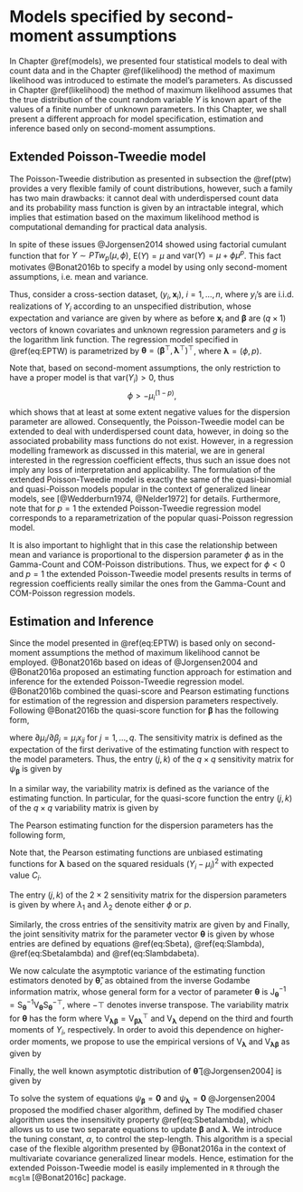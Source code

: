 # Models specified by second-moment assumptions {#SM}

In Chapter \@ref(models), we presented four statistical models to deal
with count data and in the Chapter \@ref(likelihood) the method of
maximum likelihood was introduced to estimate the model's parameters.
As discussed in Chapter \@ref(likelihood) the method of maximum likelihood assumes
that the true distribution of the count random variable $Y$ is known
apart of the values of a finite number of unknown parameters.
In this Chapter, we shall present a different approach for model
specification, estimation and inference based only on second-moment
assumptions.

## Extended Poisson-Tweedie model

The Poisson-Tweedie distribution as presented in subsection
the \@ref(ptw) provides a very flexible family of count distributions, however,
such a family has two main drawbacks: it cannot deal with underdispersed
count data and its probability mass function is given by an intractable
integral, which implies that estimation based on the maximum likelihood method
is computational demanding for practical data analysis.

In spite of these issues @Jorgensen2014 showed using factorial cumulant
function that for $Y \sim PTw_p(\mu, \phi)$, $\mathrm{E}(Y) = \mu$ and
$\mathrm{var}(Y) = \mu + \phi \mu^p$. This fact motivates @Bonat2016b
to specify a model by using only second-moment assumptions, i.e.
mean and variance.

Thus, consider a cross-section dataset,
$(y_i, \boldsymbol{x}_i)$, $i = 1, \ldots, n$, where $y_i$'s are i.i.d.
realizations of $Y_i$ according to an unspecified distribution,
whose expectation and variance are given by
\begin{align}
\mathrm{E}(Y_i) = \mu_i = g^{-1}(\boldsymbol{x}_i^{\top} \boldsymbol{\beta}) \nonumber \\
\mathrm{var}(Y_i) = C_i = \mu_i + \phi \mu_i^p,
(\#eq:EPTW)
\end{align}
where as before $\boldsymbol{x}_i$ and $\boldsymbol{\beta}$ are ($q \times 1$)
vectors of known covariates and unknown regression parameters and $g$
is the logarithm link function. The regression model specified in
\@ref(eq:EPTW) is parametrized by
$\boldsymbol{\theta} = (\boldsymbol{\beta}^\top, \boldsymbol{\lambda}^\top )^\top$,
where $\boldsymbol{\lambda} = (\phi, p)$.

Note that, based on second-moment assumptions, the only
restriction to have a proper model is that $\mathrm{var}(Y_i) > 0$,
thus $$\phi > - \mu^{(1-p)}_i,$$ which shows that at least at some
extent negative values for the dispersion parameter are allowed.
Consequently, the Poisson-Tweedie model can be extended to deal
with underdispersed count data, however, in doing so the associated
probability mass functions do not exist. However, in a regression
modelling framework as discussed in this material, we are
in general interested in the regression coefficient effects,
thus such an issue does not imply any loss of interpretation and applicability.
The formulation of the extended Poisson-Tweedie model is exactly the
same of the quasi-binomial and quasi-Poisson models popular in the
context of generalized linear models,
see [@Wedderburn1974, @Nelder1972] for details.
Furthermore, note that for $p = 1$ the extended Poisson-Tweedie
regression model corresponds to a reparametrization of the popular
quasi-Poisson regression model.

It is also important to highlight that in this case the relationship
between mean and variance is proportional to the dispersion parameter
$\phi$ as in the Gamma-Count and COM-Poisson distributions.
Thus, we expect for $\phi < 0$ and $p = 1$ the extended
Poisson-Tweedie model presents results in terms of regression coefficients
really similar the ones from the Gamma-Count and COM-Poisson regression models.

## Estimation and Inference

Since the model presented in \@ref(eq:EPTW) is based only on second-moment
assumptions the method of maximum likelihood cannot be employed.
@Bonat2016b based on ideas of @Jorgensen2004 and @Bonat2016a proposed
an estimating function approach for estimation and inference for the
extended Poisson-Tweedie regression model. @Bonat2016b combined the
quasi-score and Pearson estimating functions for estimation of the
regression and dispersion parameters respectively.
Following @Bonat2016b the quasi-score function for
$\boldsymbol{\beta}$ has the following form,

\begin{equation*}
\psi_{\boldsymbol{\beta}}(\boldsymbol{\beta}, \boldsymbol{\lambda}) = \left (\sum_{i=1}^n \frac{\partial \mu_i}{\partial \beta_1}C^{-1}_i(Y_i - \mu_i), \ldots, \sum_{i=1}^n \frac{\partial \mu_i}{\partial \beta_q}C^{-1}_i(Y_i - \mu_i)  \right )^\top,
\end{equation*}
where $\partial \mu_i/\partial \beta_j = \mu_i x_{ij}$ for $j = 1, \ldots, q$.
The sensitivity matrix is defined as the expectation of the first derivative
of the estimating function with respect to the model parameters.
Thus, the entry $(j,k)$ of the $q \times q$ sensitivity matrix for
$\psi_{\boldsymbol{\beta}}$ is given by

\begin{equation}
\mathrm{S}_{\boldsymbol{\beta}_{jk}} = \mathrm{E}\left ( \frac{\partial}{\partial \beta_k} \psi_{\boldsymbol{\beta}_j}(\boldsymbol{\beta}, \boldsymbol{\lambda})  \right ) = -\sum_{i=1}^n \mu_i x_{ij} C^{-1}_i x_{ik} \mu_i.
(\#eq:Sbeta)
\end{equation}
In a similar way, the variability matrix is defined as the variance
of the estimating function. In particular, for the quasi-score function
the entry $(j,k)$ of the $q \times q$ variability matrix is given by
\begin{equation*}
\label{Vbeta}
\mathrm{V}_{\boldsymbol{\beta}_{jk}} = \mathrm{Cov}(\psi_{\boldsymbol{\beta}_j}(\boldsymbol{\beta}, \boldsymbol{\lambda}),\psi_{\boldsymbol{\beta}_k}(\boldsymbol{\beta}, \boldsymbol{\lambda})) = \sum_{i=1}^n \mu_i x_{ij} C^{-1}_i x_{ik} \mu_i.
\end{equation*}

The Pearson estimating function for the dispersion parameters has the
following form,

\begin{equation*}
\label{Pearson}
\psi_{\boldsymbol{\lambda}}(\boldsymbol{\lambda}, \boldsymbol{\beta}) = \left (-\sum_{i=1}^n \frac{\partial C^{-1}_i}{\partial \phi} \left [ (Y_i - \mu_i)^2 - C_i \right ], -\sum_{i=1}^n \frac{\partial C^{-1}_i}{\partial p}  \left [ (Y_i - \mu_i)^2 - C_i \right ]  \right )^\top.
\end{equation*}
Note that, the Pearson estimating functions are unbiased estimating
functions for $\boldsymbol{\lambda}$ based on the squared residuals
$(Y_i - \mu_i)^2$ with expected value $C_i$.

The entry $(j,k)$ of the $2 \times 2$ sensitivity matrix for the dispersion parameters is given by
\begin{equation}
\mathrm{S}_{\boldsymbol{\lambda}_{jk}} = \mathrm{E}\left ( \frac{\partial}{\partial \lambda_k}\psi_{\boldsymbol{\lambda}_j}(\boldsymbol{\lambda}, \boldsymbol{\beta})  \right ) = -\sum_{i=1}^n \frac{\partial C^{-1}_i}{\partial \lambda_j} C_i \frac{\partial C^{-1}_i}{\partial \lambda_k}C_i,
(\#eq:Slambda)
\end{equation}
where $\lambda_1$ and $\lambda_2$ denote either $\phi$ or $p$.

Similarly, the cross entries of the sensitivity matrix are given by
\begin{equation}
\mathrm{S}_{\boldsymbol{\beta}_j \boldsymbol{\lambda}_k} = \mathrm{E}\left ( \frac{\partial}{\partial \lambda_k}\psi_{\boldsymbol{\beta}_j}(\boldsymbol{\beta}, \boldsymbol{\lambda})  \right ) = 0
(\#eq:Sbetalambda)
\end{equation}
and
\begin{equation}
\mathrm{S}_{\boldsymbol{\lambda}_j \boldsymbol{\beta}_k} = \mathrm{E}\left ( \frac{\partial}{\partial \beta_k}\psi_{\boldsymbol{\lambda}_j}(\boldsymbol{\lambda}, \boldsymbol{\beta})  \right ) = -\sum_{i=1}^n \frac{\partial C_i^{-1}}{\partial \lambda_j} C_i \frac{\partial C_i^{-1}}{\partial \beta_k} C_i.
(\#eq:Slambdabeta)
\end{equation}
Finally, the joint sensitivity matrix for the parameter vector $\boldsymbol{\theta}$ is given by
\begin{equation*}
\mathrm{S}_{\boldsymbol{\theta}} = \begin{pmatrix}
\mathrm{S}_{\boldsymbol{\beta}} & \boldsymbol{0} \\
\mathrm{S}_{\boldsymbol{\lambda}\boldsymbol{\beta}} & \mathrm{S}_{\boldsymbol{\lambda}}
\end{pmatrix},
\end{equation*}
whose entries are defined by equations \@ref(eq:Sbeta), \@ref(eq:Slambda), \@ref(eq:Sbetalambda) and \@ref(eq:Slambdabeta).

We now calculate the asymptotic variance of the estimating function estimators denoted by $\boldsymbol{\hat{\theta}}$, as
obtained from the inverse Godambe information matrix, whose general form for a vector of parameter $\boldsymbol{\theta}$ is
$\mathrm{J}^{-1}_{\boldsymbol{\theta}} = \mathrm{S}^{-1}_{\boldsymbol{\theta}} \mathrm{V}_{\boldsymbol{\theta}} \mathrm{S}^{-\top}_{\boldsymbol{\theta}}$, where $-\top$ denotes inverse transpose.
The variability matrix for $\boldsymbol{\theta}$  has the form
\begin{equation}
\mathrm{V}_{\boldsymbol{\theta}} = \begin{pmatrix}
\mathrm{V}_{\boldsymbol{\beta}} & \mathrm{V}_{\boldsymbol{\beta}\boldsymbol{\lambda}} \\
\mathrm{V}_{\boldsymbol{\lambda}\boldsymbol{\beta}} & \mathrm{V}_{\boldsymbol{\lambda}}
\end{pmatrix},
(\#eq:VTHETA)
\end{equation}
where $\mathrm{V}_{\boldsymbol{\lambda}\boldsymbol{\beta}} = \mathrm{V}^{\top}_{\boldsymbol{\beta}\boldsymbol{\lambda}}$ and $\mathrm{V}_{\boldsymbol{\lambda}}$ depend on the third and fourth moments of $Y_i$, respectively. In order to avoid this dependence on higher-order moments, we propose to use the empirical versions of $\mathrm{V}_{\boldsymbol{\lambda}}$ and $\mathrm{V}_{\boldsymbol{\lambda}\boldsymbol{\beta}}$ as given by

\begin{equation*}
\tilde{\mathrm{V}}_{\boldsymbol{\lambda}_{jk}} = \sum_{i=1}^n \psi_{\boldsymbol{\lambda}_j}(\boldsymbol{\lambda}, \boldsymbol{\beta})_i\psi_{\boldsymbol{\lambda}_k}(\boldsymbol{\lambda}, \boldsymbol{\beta})_i \quad \text{and} \quad \tilde{\mathrm{V}}_{\boldsymbol{\lambda}_j \boldsymbol{\beta}_k} = \sum_{i=1}^n \psi_{\boldsymbol{\lambda}_j}(\boldsymbol{\lambda}, \boldsymbol{\beta})_i \psi_{\boldsymbol{\beta}_k}(\boldsymbol{\lambda}, \boldsymbol{\beta})_i.
\end{equation*}
Finally, the well known asymptotic distribution of $\boldsymbol{\hat{\theta}}$ [@Jorgensen2004]
is given by
\begin{equation*}
\boldsymbol{\hat{\theta}} \sim \mathrm{N}(\boldsymbol{\theta}, \mathrm{J}_{\boldsymbol{\theta}}^{-1}), \quad \text{where} \quad
\mathrm{J}^{-1}_{\boldsymbol{\theta}} = \mathrm{S}^{-1}_{\boldsymbol{\theta}} \mathrm{V}_{\boldsymbol{\theta}} \mathrm{S}^{-\top}_{\boldsymbol{\theta}}.
\end{equation*}

To solve the system of equations $\psi_{\boldsymbol{\beta}} = \boldsymbol{0}$ and $\psi_{\boldsymbol{\lambda}} = \boldsymbol{0}$ @Jorgensen2004 proposed the modified chaser algorithm, defined by
\begin{eqnarray*}
\label{chaser}
\boldsymbol{\beta}^{(i+1)} &=& \boldsymbol{\beta}^{(i)} - \mathrm{S}_{\boldsymbol{\beta}}^{-1} \psi_{\boldsymbol{\beta}}(\boldsymbol{\beta}^{(i)}, \boldsymbol{\lambda}^{(i)}) \nonumber \\
\boldsymbol{\lambda}^{(i+1)} &=& \boldsymbol{\lambda}^{(i)} - \alpha \mathrm{S}_{\boldsymbol{\lambda}}^{-1} \psi_{\boldsymbol{\lambda}}(\boldsymbol{\beta}^{(i+1)}, \boldsymbol{\lambda}^{(i)}).
\end{eqnarray*}
The modified chaser algorithm uses the insensitivity property \@ref(eq:Sbetalambda), which allows us to use two
separate equations to update $\boldsymbol{\beta}$ and $\boldsymbol{\lambda}$. We introduce the tuning constant, $\alpha$, to control the step-length. This algorithm is a special case of the flexible algorithm presented by @Bonat2016a in the context of multivariate covariance generalized linear models.
Hence, estimation for the extended Poisson-Tweedie model is easily implemented in `R` through the `mcglm` [@Bonat2016c] package.
